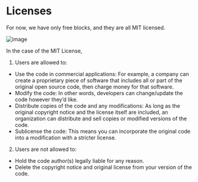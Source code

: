 # Licenses 
For now, we have only free blocks, and they are all MIT licensed.  

![image](https://user-images.githubusercontent.com/33730398/218324588-f60a5c6a-9686-4400-bf74-cd96587258d6.png)

In the case of the MIT License, 

1. Users are allowed to:

* Use the code in commercial applications: For example, a company can create a proprietary piece of software that includes all or part of the original open source code, then charge money for that software.
* Modify the code: In other words, developers can change/update the code however they’d like.
* Distribute copies of the code and any modifications: As long as the original copyright notice and the license itself are included, an organization can distribute and sell copies or modified versions of the code.
* Sublicense the code: This means you can incorporate the original code into a modification with a stricter license.
 
2. Users are not allowed to:
* Hold the code author(s) legally liable for any reason.
* Delete the copyright notice and original license from your version of the code.
